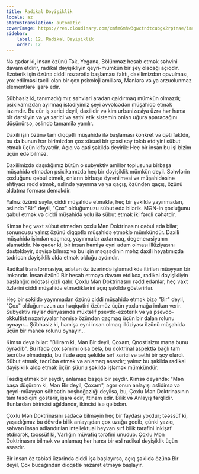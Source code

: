 ```yaml
---
title: Radikal Dəyişiklik
locale: az
statusTranslation: automatic
coverImage: https://res.cloudinary.com/xmfm6mhw3gwctndtcubgx2rptnae/image/upload/v1740468922/small_cover_tratado_de_psicologia_revolucionaria_a4c0dca4e0.webp
sidebar:
    label: 12. Radikal Dəyişiklik
    order: 12
---
```

Nə qədər ki, insan özünü Tək, Yeganə, Bölünməz hesab etmək səhvini davam etdirir, radikal dəyişikliyin qeyri-mümkün bir şey olacağı açıqdır. Ezoterik işin özünə ciddi nəzarətlə başlaması faktı, daxilimizdən qovulması, yox edilməsi təcili olan bir çox psixoloji amillərə, Mənlərə və ya arzuolunmaz elementlərə işarə edir.

Şübhəsiz ki, tanımadığımız səhvləri aradan qaldırmaq mümkün olmazdı; psixikamızdan ayırmaq istədiyimiz şeyi əvvəlcədən müşahidə etmək lazımdır. Bu cür iş xarici deyil, daxilidir və kim urbanizasiya üzrə hər hansı bir dərsliyin və ya xarici və səthi etik sistemin onları uğura aparacağını düşünürsə, əslində tamamilə yanılır.

Daxili işin özünə tam diqqətli müşahidə ilə başlaması konkret və qəti faktdır, bu da bunun hər birimizdən çox xüsusi bir şəxsi səy tələb etdiyini sübut etmək üçün kifayətdir. Açıq və qəti şəkildə deyirik: Heç bir insan bu işi bizim üçün edə bilməz.

Daxilimizdə daşıdığımız bütün o subyektiv amillər toplusunu birbaşa müşahidə etmədən psixikamızda heç bir dəyişiklik mümkün deyil. Səhvlərin çoxluğunu qəbul etmək, onların birbaşa öyrənilməsi və müşahidəsinə ehtiyacı rədd etmək, əslində yayınma və ya qaçış, özündən qaçış, özünü aldatma forması deməkdir.

Yalnız özünü səylə, ciddi müşahidə etməklə, heç bir şəkildə yayınmadan, əslində "Bir" deyil, "Çox" olduğumuzu sübut edə bilərik. MƏN-in çoxluğunu qəbul etmək və ciddi müşahidə yolu ilə sübut etmək iki fərqli cəhətdir.

Kimsə heç vaxt sübut etmədən çoxlu Mən Doktrinasını qəbul edə bilər; sonuncusu yalnız özünü diqqətlə müşahidə etməklə mümkündür. Daxili müşahidə işindən qaçmaq, yayınmalar axtarmaq, degenerasiyanın əlamətidir. Nə qədər ki, bir insan həmişə eyni adam olması illüziyasını dəstəkləyir, dəyişə bilməz və bu işin məqsədinin məhz daxili həyatımızda tədricən dəyişiklik əldə etmək olduğu aydındır.

Radikal transformasiya, adətən öz üzərində işləmədikdə itirilən müəyyən bir imkandır. İnsan özünü Bir hesab etməyə davam etdikcə, radikal dəyişikliyin başlanğıc nöqtəsi gizli qalır. Çoxlu Mən Doktrinasını rədd edənlər, heç vaxt özlərini ciddi müşahidə etmədiklərini açıq şəkildə göstərirlər.

Heç bir şəkildə yayınmadan özünü ciddi müşahidə etmək bizə "Bir" deyil, "Çox" olduğumuzun acı həqiqətini özümüz üçün yoxlamağa imkan verir. Subyektiv rəylər dünyasında müxtəlif psevdo-ezoterik və ya psevdo-okkultist nəzəriyyələr həmişə özündən qaçmaq üçün bir dalan rolunu oynayır... Şübhəsiz ki, həmişə eyni insan olmaq illüziyası özünü müşahidə üçün bir maneə rolunu oynayır...

Kimsə deyə bilər: "Bilirəm ki, Mən Bir deyil, Çoxam, Qnostisizm mənə bunu öyrədib". Bu ifadə çox səmimi olsa belə, bu doktrinal aspektlə bağlı tam təcrübə olmadıqda, bu ifadə açıq şəkildə sırf xarici və səthi bir şey olardı. Sübut etmək, təcrübə etmək və anlamaq əsasdır; yalnız bu şəkildə radikal dəyişiklik əldə etmək üçün şüurlu şəkildə işləmək mümkündür.

Təsdiq etmək bir şeydir, anlamaq başqa bir şeydir. Kimsə deyəndə: "Mən başa düşürəm ki, Mən Bir deyil, Çoxam", əgər onun anlayışı əslidirsə və qeyri-müəyyən söhbətin boşboğazlığı deyilsə, bu, Çoxlu Mən Doktrinasının tam təsdiqini göstərir, işarə edir, ittiham edir. Bilik və Anlayış fərqlidir. Bunlardan birincisi ağıldandır, ikincisi isə qəlbdən.

Çoxlu Mən Doktrinasını sadəcə bilməyin heç bir faydası yoxdur; təəssüf ki, yaşadığımız bu dövrdə bilik anlayışdan çox uzağa gedib, çünki yazıq, səhvən insan adlandırılan intellektual heyvan sırf bilik tərəfini inkişaf etdirərək, təəssüf ki, Varlığın müvafiq tərəfini unudub. Çoxlu Mən Doktrinasını bilmək və anlamaq hər hansı bir əsl radikal dəyişiklik üçün əsasdır.

Bir insan öz təbiəti üzərində ciddi işə başlayırsa, açıq şəkildə özünə Bir deyil, Çox bucağından diqqətlə nəzarət etməyə başlayır.

